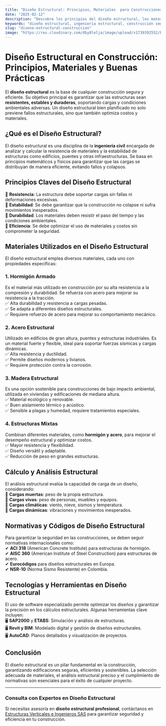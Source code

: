 ```yaml
---
title: "Diseño Estructural: Principios, Materiales  para Construcciones Seguras"
date: "2025-02-12"
description: "Descubre los principios del diseño estructural, los materiales clave y las mejores prácticas para garantizar construcciones seguras y duraderas."
keywords: "diseño estructural, ingeniería estructural, construcción segura, materiales estructurales, análisis estructural, resistencia de materiales, normas de construcción, estructuras de hormigón, estructuras metálicas"
slug: "diseno-estructural-construccion"
image: "https://res.cloudinary.com/dby8lelja/image/upload/v1739392552/Estructuras%20Verticales%20e%20Ingenieros%20SAS/Imagenes%20Blog/Dise%C3%B1os_Estructurales_qx5xxw.webp"
---
```


# Diseño Estructural en Construcción: Principios, Materiales y Buenas Prácticas  

El **diseño estructural** es la base de cualquier construcción segura y eficiente. Su objetivo principal es garantizar que las estructuras sean **resistentes, estables y duraderas**, soportando cargas y condiciones ambientales adversas. Un diseño estructural bien planificado no solo previene fallos estructurales, sino que también optimiza costos y materiales.  

## ¿Qué es el Diseño Estructural?  

El diseño estructural es una disciplina de la **ingeniería civil** encargada de analizar y calcular la resistencia de materiales y la estabilidad de estructuras como edificios, puentes y otras infraestructuras. Se basa en principios matemáticos y físicos para garantizar que las cargas se distribuyan de manera eficiente, evitando fallos y colapsos.  

## Principios Claves del Diseño Estructural  

🔹 **Resistencia**: La estructura debe soportar cargas sin fallas ni deformaciones excesivas.  
🔹 **Estabilidad**: Se debe garantizar que la construcción no colapse ni sufra movimientos inesperados.  
🔹 **Durabilidad**: Los materiales deben resistir el paso del tiempo y las condiciones ambientales.  
🔹 **Eficiencia**: Se debe optimizar el uso de materiales y costos sin comprometer la seguridad.  

## Materiales Utilizados en el Diseño Estructural  

El diseño estructural emplea diversos materiales, cada uno con propiedades específicas:  

### 1. Hormigón Armado  
Es el material más utilizado en construcción por su alta resistencia a la compresión y durabilidad. Se refuerza con acero para mejorar su resistencia a la tracción.  
✅ Alta durabilidad y resistencia a cargas pesadas.  
✅ Se adapta a diferentes diseños estructurales.  
✅ Requiere refuerzo de acero para mejorar su comportamiento mecánico.  

### 2. Acero Estructural  
Utilizado en edificios de gran altura, puentes y estructuras industriales. Es un material fuerte y flexible, ideal para soportar fuerzas sísmicas y cargas dinámicas.  
✅ Alta resistencia y ductilidad.  
✅ Permite diseños modernos y livianos.  
✅ Requiere protección contra la corrosión.  

### 3. Madera Estructural  
Es una opción sostenible para construcciones de bajo impacto ambiental, utilizada en viviendas y edificaciones de mediana altura.  
✅ Material ecológico y renovable.  
✅ Buen aislamiento térmico y acústico.  
✅ Sensible a plagas y humedad, requiere tratamientos especiales.  

### 4. Estructuras Mixtas  
Combinan diferentes materiales, como **hormigón y acero**, para mejorar el desempeño estructural y optimizar costos.  
✅ Mayor resistencia y flexibilidad.  
✅ Diseño versátil y adaptable.  
✅ Reducción de peso en grandes estructuras.  

## Cálculo y Análisis Estructural  

El análisis estructural evalúa la capacidad de carga de un diseño, considerando:  
📌 **Cargas muertas**: peso de la propia estructura.  
📌 **Cargas vivas**: peso de personas, muebles y equipos.  
📌 **Cargas climáticas**: viento, nieve, sismos y temperatura.  
📌 **Cargas dinámicas**: vibraciones y movimientos inesperados.  

## Normativas y Códigos de Diseño Estructural  

Para garantizar la seguridad en las construcciones, se deben seguir normativas internacionales como:  
✔ **ACI 318** (American Concrete Institute) para estructuras de hormigón.  
✔ **AISC 360** (American Institute of Steel Construction) para estructuras de acero.  
✔ **Eurocódigos** para diseños estructurales en Europa.  
✔ **NSR-10** (Norma Sismo Resistente) en Colombia.  

## Tecnologías y Herramientas en Diseño Estructural  

El uso de software especializado permite optimizar los diseños y garantizar la precisión en los cálculos estructurales. Algunas herramientas clave incluyen:  
🖥 **SAP2000** y **ETABS**: Simulación y análisis de estructuras.  
🖥 **Revit y BIM**: Modelado digital y gestión de diseños estructurales.  
🖥 **AutoCAD**: Planos detallados y visualización de proyectos.  

## Conclusión  

El diseño estructural es un pilar fundamental en la construcción, garantizando edificaciones seguras, eficientes y sostenibles. La selección adecuada de materiales, el análisis estructural preciso y el cumplimiento de normativas son esenciales para el éxito de cualquier proyecto.  

---  

### Consulta con Expertos en Diseño Estructural  

Si necesitas asesoría en **diseño estructural profesional**, contáctanos en [Estructuras Verticales e Ingenieros SAS](https://www.estructurasverticales.com/) para garantizar seguridad y eficiencia en tu construcción.


